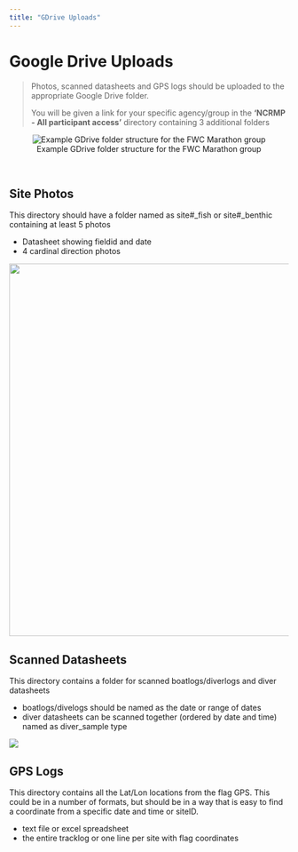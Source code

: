 ```yaml
---
title: "GDrive Uploads"
---
```


# Google Drive Uploads {.tabset}

> Photos, scanned datasheets and GPS logs should be uploaded to the appropriate Google Drive folder.
>
> You will be given a link for your specific agency/group in the **'NCRMP - All participant access'** directory containing 3 additional folders

<center>

![Example GDrive folder structure for the FWC Marathon group](media/GdriveStructure.jpg)

</center>

<br>

## Site Photos

This directory should have a folder named as site#\_fish or site#\_benthic containing at least 5 photos

-   Datasheet showing fieldid and date
-   4 cardinal direction photos

![](media/SitePhotoStructure2.jpg){width="671"}

## Scanned Datasheets

This directory contains a folder for scanned boatlogs/diverlogs and diver datasheets

-   boatlogs/divelogs should be named as the date or range of dates
-   diver datasheets can be scanned together (ordered by date and time) named as diver_sample type

![](media/DatasheetStructure.jpg)

## GPS Logs

This directory contains all the Lat/Lon locations from the flag GPS.  This could be in a number of formats, but should be in a way that is easy to find a coordinate from a specific date and time or siteID.

- text file or excel spreadsheet
- the entire tracklog or one line per site with flag coordinates